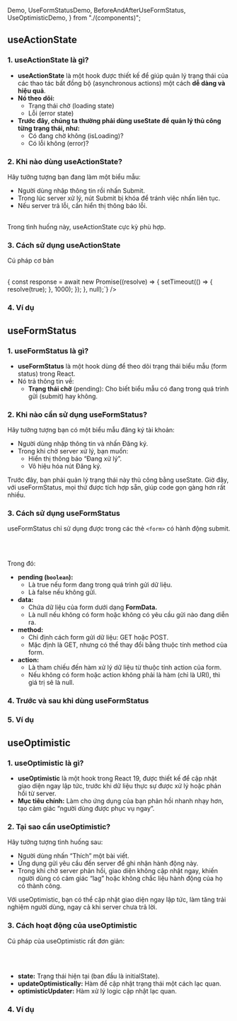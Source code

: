   Demo,
  UseFormStatusDemo,
  BeforeAndAfterUseFormStatus,
  UseOptimisticDemo,
} from "./(components)";

## useActionState

### 1. useActionState là gì?

- **useActionState** là một hook được thiết kế để giúp quản lý trạng thái của các thao tác bất đồng bộ (asynchronous actions) một cách **dễ dàng và hiệu quả**.
- **Nó theo dõi:**
  - Trạng thái chờ (loading state)
  - Lỗi (error state)
- **Trước đây, chúng ta thường phải dùng useState để quản lý thủ công từng trạng thái, như:**
  - Có đang chờ không (isLoading)?
  - Có lỗi không (error)?

### 2. Khi nào dùng useActionState?

Hãy tưởng tượng bạn đang làm một biểu mẫu:

- Người dùng nhập thông tin rồi nhấn Submit.
- Trong lúc server xử lý, nút Submit bị khóa để tránh việc nhấn liên tục.
- Nếu server trả lỗi, cần hiển thị thông báo lỗi. <br /> <br />

Trong tình huống này, useActionState cực kỳ phù hợp.

### 3. Cách sử dụng useActionState

Cú pháp cơ bản

<br />
<HighLight
  language="tsx"
  code={`const [formState, submitAction, isPending] = useActionState(async (previousState, formData) => {
      const response = await new Promise((resolve) => {
        setTimeout(() => {
          resolve(true);
        }, 1000);
      });
  }, null);`}
/>

### 4. Ví dụ

<Demo />

## useFormStatus

### 1. useFormStatus là gì?

- **useFormStatus** là một hook dùng để theo dõi trạng thái biểu mẫu (form status) trong React.
- Nó trả thông tin về:
  - **Trạng thái chờ** (pending): Cho biết biểu mẫu có đang trong quá trình gửi (submit) hay không.

### 2. Khi nào cần sử dụng useFormStatus?

Hãy tưởng tượng bạn có một biểu mẫu đăng ký tài khoản:

- Người dùng nhập thông tin và nhấn Đăng ký.
- Trong khi chờ server xử lý, bạn muốn:
  - Hiển thị thông báo “Đang xử lý”.
  - Vô hiệu hóa nút Đăng ký.

Trước đây, bạn phải quản lý trạng thái này thủ công bằng useState. Giờ đây, với useFormStatus, mọi thứ được tích hợp sẵn, giúp code gọn gàng hơn rất nhiều.

### 3. Cách sử dụng useFormStatus

useFormStatus chỉ sử dụng được trong các thẻ `<form>` có hành động submit.

<br />
<HighLight
  language="tsx"
  code={`const { pending, data, method, action } = useFormStatus();`}
/>
<br />

Trong đó:

- **pending (`boolean`):**
  - Là true nếu form đang trong quá trình gửi dữ liệu.
  - Là false nếu không gửi.
- **data:**
  - Chứa dữ liệu của form dưới dạng **FormData.**
  - Là null nếu không có form hoặc không có yêu cầu gửi nào đang diễn ra.
- **method:**
  - Chỉ định cách form gửi dữ liệu: GET hoặc POST.
  - Mặc định là GET, nhưng có thể thay đổi bằng thuộc tính method của form.
- **action:**
  - Là tham chiếu đến hàm xử lý dữ liệu từ thuộc tính action của form.
  - Nếu không có form hoặc action không phải là hàm (chỉ là URI), thì giá trị sẽ là null.

### 4. Trước và sau khi dùng useFormStatus

<BeforeAndAfterUseFormStatus />

### 5. Ví dụ

<UseFormStatusDemo />

## useOptimistic

### 1. useOptimistic là gì?

- **useOptimistic** là một hook trong React 19, được thiết kế để cập nhật giao diện ngay lập tức, trước khi dữ liệu thực sự được xử lý hoặc phản hồi từ server.
- **Mục tiêu chính:** Làm cho ứng dụng của bạn phản hồi nhanh nhạy hơn, tạo cảm giác “người dùng được phục vụ ngay”.

### 2. Tại sao cần useOptimistic?

Hãy tưởng tượng tình huống sau:

- Người dùng nhấn “Thích” một bài viết.
- Ứng dụng gửi yêu cầu đến server để ghi nhận hành động này.
- Trong khi chờ server phản hồi, giao diện không cập nhật ngay, khiến người dùng có cảm giác “lag” hoặc không chắc liệu hành động của họ có thành công.

Với useOptimistic, bạn có thể cập nhật giao diện ngay lập tức, làm tăng trải nghiệm người dùng, ngay cả khi server chưa trả lời.

### 3. Cách hoạt động của useOptimistic

Cú pháp của useOptimistic rất đơn giản:

<br />
<HighLight
  language="tsx"
  code={`const [state, updateOptimistically] = useOptimistic(initialState, optimisticUpdater);`}
/>
<br />

- **state:** Trạng thái hiện tại (ban đầu là initialState).
- **updateOptimistically:** Hàm để cập nhật trạng thái một cách lạc quan.
- **optimisticUpdater:** Hàm xử lý logic cập nhật lạc quan.

### 4. Ví dụ

<UseOptimisticDemo />
